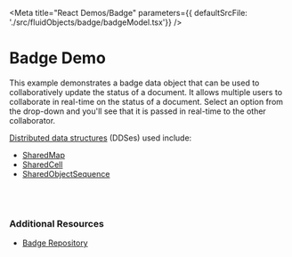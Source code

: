 
<Meta title="React Demos/Badge" parameters={{ defaultSrcFile: './src/fluidObjects/badge/badgeModel.tsx'}} />

# Badge Demo

This example demonstrates a badge data object that can be used to collaboratively update the status of a document. It allows multiple
users to collaborate in real-time on the status of a document. Select an option from the drop-down
and you'll see that it is passed in real-time to the other collaborator.

<a href="https://agreeable-hill-0eeff5b10.azurestaticapps.net/docs/concepts/dds/" target="_blank">Distributed data structures</a> (DDSes) used include:

* <a href="https://agreeable-hill-0eeff5b10.azurestaticapps.net/apis/map/sharedmap/" target="_blank">SharedMap</a>
* <a href="https://agreeable-hill-0eeff5b10.azurestaticapps.net/apis/cell/sharedcell/" target="_blank">SharedCell</a>
* <a href="https://agreeable-hill-0eeff5b10.azurestaticapps.net/apis/sequence/sharedobjectsequence/" target="_blank">SharedObjectSequence</a>

<Story name="Demo">
  <FluidLoader factory={BadgeContainerFactory} title={Badge.factory.type}></FluidLoader>
</Story>

<br /><br />

### Additional Resources

* <a href="https://github.com/microsoft/FluidFramework/tree/main/examples/data-objects/badge" target="_blank">Badge Repository</a>
